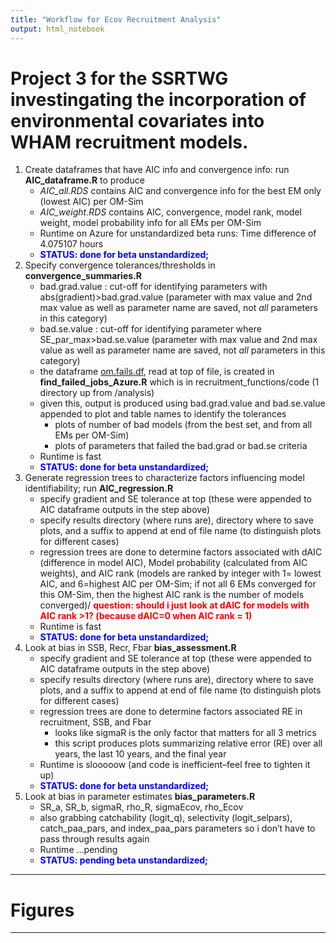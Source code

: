 ```yaml
---
title: "Workflow for Ecov Recruitment Analysis"
output: html_notebook
---
```


<!-- This is an [R Markdown](http://rmarkdown.rstudio.com) Notebook. When you execute code within the notebook, the results appear beneath the code.  -->

<!-- Try executing this chunk by clicking the *Run* button within the chunk or by placing your cursor inside it and pressing *Ctrl+Shift+Enter*.  -->

# Project 3 for the SSRTWG investingating the incorporation of environmental covariates into WHAM recruitment models.

1. Create dataframes that have AIC info and convergence info: run **AIC_dataframe.R** to produce
   + *AIC_all.RDS* contains AIC and convergence info for the best EM only (lowest AIC) per OM-Sim
   + *AIC_weight.RDS* contains AIC, convergence, model rank, model weight, model probability info for all EMs per OM-Sim
   + Runtime on Azure for unstandardized beta runs: Time difference of 4.075107 hours
   + **<span style="color: blue;">STATUS: done for beta unstandardized; </span>**
  
2. Specify convergence tolerances/thresholds in **convergence_summaries.R**
   + bad.grad.value : cut-off for identifying parameters with abs(gradient)>bad.grad.value (parameter with max value and 2nd max value as well as parameter name are saved, not *all* parameters in this category)
   + bad.se.value : cut-off for identifying parameter where SE_par_max>bad.se.value (parameter with max value and 2nd max value as well as parameter name are saved, not *all* parameters in this category)
   + the dataframe <span style="text-decoration:underline">om.fails.df</span>, read at top of file, is created in **find_failed_jobs_Azure.R** which is in recruitment_functions/code (1 directory up from /analysis)
   + given this, output is produced using bad.grad.value and bad.se.value appended to plot and table names to identify the tolerances
     + plots of number of bad models (from the best set, and from all EMs per OM-Sim)
     + plots of parameters that failed the bad.grad or bad.se criteria
   + Runtime is fast
   + **<span style="color: blue;">STATUS: done for beta unstandardized; </span>**
    
3. Generate regression trees to characterize factors influencing model identifiability; run **AIC_regression.R**
   + specify gradient and SE tolerance at top (these were appended to AIC dataframe outputs in the step above)
   + specify results directory (where runs are), directory where to save plots, and a suffix to append at end of file name (to distinguish plots for different cases)
   + regression trees are done to determine factors associated with dAIC (difference in model AIC), Model probability (calculated from AIC weights), and AIC rank (models are ranked by integer with 1= lowest AIC, and 6=highest AIC per OM-Sim; if not all 6 EMs converged for this OM-Sim, then the highest AIC rank is the number of models converged)/ **<span style="color: red;">question: should i just look at dAIC for models with AIC rank >1? (because dAIC=0 when AIC rank = 1)</span>**
   + Runtime is fast
   + **<span style="color: blue;">STATUS: done for beta unstandardized; </span>**
   
4. Look at bias in SSB, Recr, Fbar **bias_assessment.R**
   + specify gradient and SE tolerance at top (these were appended to AIC dataframe outputs in the step above)
   + specify results directory (where runs are), directory where to save plots, and a suffix to append at end of file name (to distinguish plots for different cases)
   + regression trees are done to determine factors associated RE in recruitment, SSB, and Fbar
      + looks like sigmaR is the only factor that matters for all 3 metrics
      + this script produces plots summarizing relative error (RE) over all years, the last 10 years, and the final year
   + Runtime is slooooow (and code is inefficient--feel free to tighten it up)
   + **<span style="color: blue;">STATUS: done for beta unstandardized; </span>**

5. Look at bias in parameter estimates **bias_parameters.R**
   + SR_a, SR_b, sigmaR, rho_R, sigmaEcov, rho_Ecov
   + also grabbing catchability (logit_q), selectivity (logit_selpars), catch_paa_pars, and index_paa_pars parameters so i don't have to pass through results again
   + Runtime ...pending
   + **<span style="color: blue;">STATUS: pending beta unstandardized; </span>**
   
  


-----

# Figures  

-----



<!-- ![Number of bad models among the set of 'best' (lowest) AIC per OM-Sim ](figures/img.png) -->

<!-- ![Parameters with largest gradient or SE ](figures/img.png) -->







<!-- ```{r} -->
<!-- plot(cars) -->
<!-- ``` -->

<!-- Add a new chunk by clicking the *Insert Chunk* button on the toolbar or by pressing *Ctrl+Alt+I*. -->

<!-- When you save the notebook, an HTML file containing the code and output will be saved alongside it (click the *Preview* button or press *Ctrl+Shift+K* to preview the HTML file). -->

<!-- The preview shows you a rendered HTML copy of the contents of the editor. Consequently, unlike *Knit*, *Preview* does not run any R code chunks. Instead, the output of the chunk when it was last run in the editor is displayed. -->
